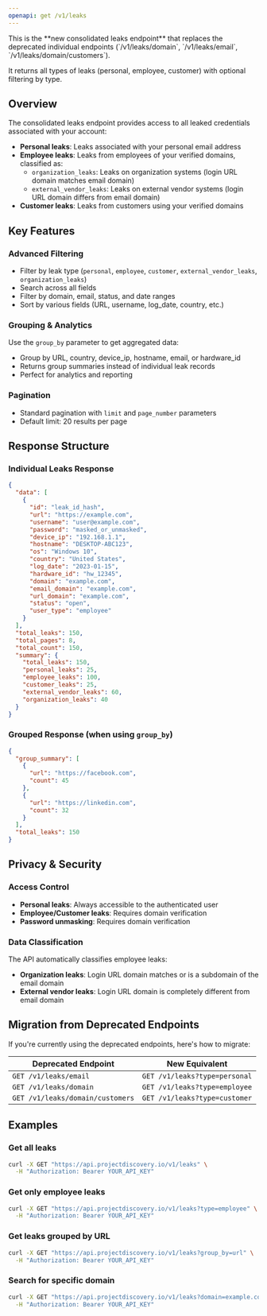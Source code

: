 ```yaml
---
openapi: get /v1/leaks
---
```


<Info>
This is the **new consolidated leaks endpoint** that replaces the deprecated individual endpoints (`/v1/leaks/domain`, `/v1/leaks/email`, `/v1/leaks/domain/customers`).

It returns all types of leaks (personal, employee, customer) with optional filtering by type.
</Info>

## Overview

The consolidated leaks endpoint provides access to all leaked credentials associated with your account:

- **Personal leaks**: Leaks associated with your personal email address
- **Employee leaks**: Leaks from employees of your verified domains, classified as:
  - `organization_leaks`: Leaks on organization systems (login URL domain matches email domain)
  - `external_vendor_leaks`: Leaks on external vendor systems (login URL domain differs from email domain)
- **Customer leaks**: Leaks from customers using your verified domains

## Key Features

### Advanced Filtering
- Filter by leak type (`personal`, `employee`, `customer`, `external_vendor_leaks`, `organization_leaks`)
- Search across all fields
- Filter by domain, email, status, and date ranges
- Sort by various fields (URL, username, log_date, country, etc.)

### Grouping & Analytics
Use the `group_by` parameter to get aggregated data:
- Group by URL, country, device_ip, hostname, email, or hardware_id
- Returns group summaries instead of individual leak records
- Perfect for analytics and reporting

### Pagination
- Standard pagination with `limit` and `page_number` parameters
- Default limit: 20 results per page

## Response Structure

### Individual Leaks Response
```json
{
  "data": [
    {
      "id": "leak_id_hash",
      "url": "https://example.com",
      "username": "user@example.com",
      "password": "masked_or_unmasked",
      "device_ip": "192.168.1.1",
      "hostname": "DESKTOP-ABC123",
      "os": "Windows 10",
      "country": "United States",
      "log_date": "2023-01-15",
      "hardware_id": "hw_12345",
      "domain": "example.com",
      "email_domain": "example.com",
      "url_domain": "example.com",
      "status": "open",
      "user_type": "employee"
    }
  ],
  "total_leaks": 150,
  "total_pages": 8,
  "total_count": 150,
  "summary": {
    "total_leaks": 150,
    "personal_leaks": 25,
    "employee_leaks": 100,
    "customer_leaks": 25,
    "external_vendor_leaks": 60,
    "organization_leaks": 40
  }
}
```

### Grouped Response (when using `group_by`)
```json
{
  "group_summary": [
    {
      "url": "https://facebook.com",
      "count": 45
    },
    {
      "url": "https://linkedin.com", 
      "count": 32
    }
  ],
  "total_leaks": 150
}
```

## Privacy & Security

### Access Control
- **Personal leaks**: Always accessible to the authenticated user
- **Employee/Customer leaks**: Requires domain verification
- **Password unmasking**: Requires domain verification

### Data Classification
The API automatically classifies employee leaks:
- **Organization leaks**: Login URL domain matches or is a subdomain of the email domain
- **External vendor leaks**: Login URL domain is completely different from email domain

## Migration from Deprecated Endpoints

If you're currently using the deprecated endpoints, here's how to migrate:

| Deprecated Endpoint | New Equivalent |
|-------------------|----------------|
| `GET /v1/leaks/email` | `GET /v1/leaks?type=personal` |
| `GET /v1/leaks/domain` | `GET /v1/leaks?type=employee` |
| `GET /v1/leaks/domain/customers` | `GET /v1/leaks?type=customer` |

## Examples

### Get all leaks
```bash
curl -X GET "https://api.projectdiscovery.io/v1/leaks" \
  -H "Authorization: Bearer YOUR_API_KEY"
```

### Get only employee leaks
```bash
curl -X GET "https://api.projectdiscovery.io/v1/leaks?type=employee" \
  -H "Authorization: Bearer YOUR_API_KEY"
```

### Get leaks grouped by URL
```bash
curl -X GET "https://api.projectdiscovery.io/v1/leaks?group_by=url" \
  -H "Authorization: Bearer YOUR_API_KEY"
```

### Search for specific domain
```bash
curl -X GET "https://api.projectdiscovery.io/v1/leaks?domain=example.com" \
  -H "Authorization: Bearer YOUR_API_KEY"
```
